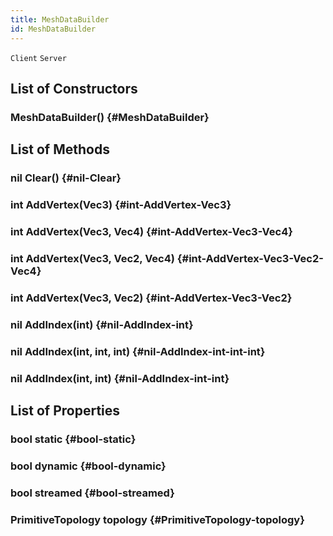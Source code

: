 ```yaml
---
title: MeshDataBuilder
id: MeshDataBuilder
---
```

`Client`
`Server`

## List of Constructors

### MeshDataBuilder() {#MeshDataBuilder}

## List of Methods

### nil Clear() {#nil-Clear}

### int AddVertex(Vec3) {#int-AddVertex-Vec3}

### int AddVertex(Vec3, Vec4) {#int-AddVertex-Vec3-Vec4}

### int AddVertex(Vec3, Vec2, Vec4) {#int-AddVertex-Vec3-Vec2-Vec4}

### int AddVertex(Vec3, Vec2) {#int-AddVertex-Vec3-Vec2}

### nil AddIndex(int) {#nil-AddIndex-int}

### nil AddIndex(int, int, int) {#nil-AddIndex-int-int-int}

### nil AddIndex(int, int) {#nil-AddIndex-int-int}

## List of Properties

### bool static {#bool-static}

### bool dynamic {#bool-dynamic}

### bool streamed {#bool-streamed}

### PrimitiveTopology topology {#PrimitiveTopology-topology}

